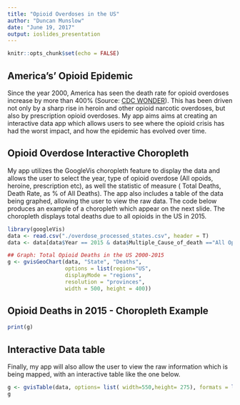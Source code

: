 ```yaml
---
title: "Opioid Overdoses in the US"
author: "Duncan Munslow"
date: "June 19, 2017"
output: ioslides_presentation
---
```


```r
knitr::opts_chunk$set(echo = FALSE)
```

## America's' Opioid Epidemic
Since the year 2000, America has seen the death rate for opioid overdoses increase by more than 400% (Source: [CDC WONDER](https://wonder.cdc.gov/)).  This has been driven not only by a sharp rise in heroin and other opioid narcotic overdoses, but also by prescription opioid overdoses.  My app aims aims at creating an interactive data app which allows users to see where the opioid crisis has had the worst impact, and how the epidemic has evolved over time.

## Opioid Overdose Interactive Choropleth
My app utilizes the GoogleVis choropleth feature to display the data and allows the user to select the year, type of opioid overdose (All opoids, heroine, prescription etc), as well the statistic of measure ( Total Deaths, Death Rate, as % of All Deaths).  The app also includes a table of the data being graphed, allowing the user to view the raw data.  The code below produces an example of a choropleth which appear on the next slide. The choropleth displays total deaths due to all opioids in the US in 2015.

```r
library(googleVis)
data <- read.csv("./overdose_processed_states.csv", header = T)
data <- data[data$Year == 2015 & data$Multiple_Cause_of_death =="All Opioids",]
```
```r
## Graph: Total Opioid Deaths in the US 2000-2015
g <- gvisGeoChart(data, "State", "Deaths", 
                  options = list(region="US",
                  displayMode = "regions",
                  resolution = "provinces",
                  width = 500, height = 400))
```

## Opioid Deaths in 2015 - Choropleth Example

```r
print(g)
```

## Interactive Data table
Finally, my app will also allow the user to view the raw information which is being mapped, with an interactive table like the one below.

```r
g <- gvisTable(data, options= list( width=550,height= 275), formats = list(Year = "####"))
g
```

